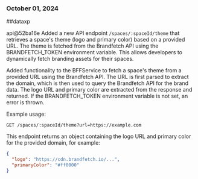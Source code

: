 ### October 01, 2024
##dataxp

api@52ba16e
Added a new API endpoint `/spaces/:spaceId/theme` that retrieves a space's theme (logo and primary color) based on a provided URL. The theme is fetched from the Brandfetch API using the BRANDFETCH_TOKEN environment variable. This allows developers to dynamically fetch branding assets for their spaces.

Added functionality to the BFFService to fetch a space's theme from a provided URL using the Brandfetch API. The URL is first parsed to extract the domain, which is then used to query the Brandfetch API for the brand data. The logo URL and primary color are extracted from the response and returned. If the BRANDFETCH_TOKEN environment variable is not set, an error is thrown.

Example usage:

```
GET /spaces/:spaceId/theme?url=https://example.com
```

This endpoint returns an object containing the logo URL and primary color for the provided domain, for example:

```json
{
  "logo": "https://cdn.brandfetch.io/...",
  "primaryColor": "#ff0000"
}
```
